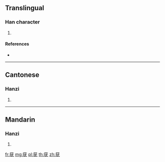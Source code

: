 {{character info/new}}
{{also|蕕}}
==Translingual==

===Han character===
{{Han char|rn=140|rad=艸|as=07|sn=13|four=|canj=TKHU}}

# {{taxlink|Caryopteris divaricata|species|noshow=1}}

====References====
* {{Han ref|kx=1036.401|hdz=53223.100|uh=83B8|ud=33720}}

----

==Cantonese==

===Hanzi===
{{yue-hanzi|jyut=|y=yau4|tra=蕕}}

# {{defn|lang=yue|sort=艸07}}

----

==Mandarin==

===Hanzi===
{{cmn-hanzi|tra=蕕|pin=[[yóu]] ([[you2]])|wg=yu<sup>2</sup>}}

# {{defn|lang=cmn|sort=艸07}}

[[fr:莸]]
[[mg:莸]]
[[pl:莸]]
[[th:莸]]
[[zh:莸]]